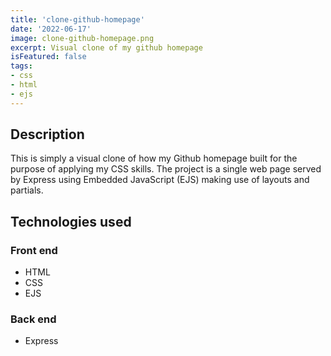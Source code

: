 ```yaml
---
title: 'clone-github-homepage'
date: '2022-06-17'
image: clone-github-homepage.png
excerpt: Visual clone of my github homepage
isFeatured: false
tags:
- css
- html
- ejs
---
```


## Description

This is simply a visual clone of how my Github homepage built for the purpose of applying my CSS skills. The project is a single web page served by Express using Embedded JavaScript (EJS) making use of layouts and partials.

## Technologies used

### Front end
- HTML
- CSS
- EJS

### Back end
- Express